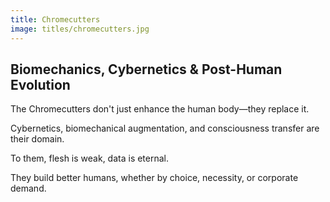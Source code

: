```yaml
---
title: Chromecutters
image: titles/chromecutters.jpg
---
```


## Biomechanics, Cybernetics & Post-Human Evolution

The Chromecutters don't just enhance the human body—they replace it. 

Cybernetics, biomechanical augmentation, and consciousness transfer are their domain. 

To them, flesh is weak, data is eternal. 

They build better humans, whether by choice, necessity, or corporate demand.
